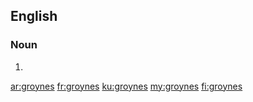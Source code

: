 ==English==

===Noun===
{{head|en|noun plural form}}

# {{plural of|groyne|lang=en}}

[[ar:groynes]]
[[fr:groynes]]
[[ku:groynes]]
[[my:groynes]]
[[fi:groynes]]